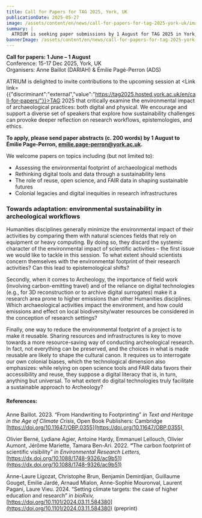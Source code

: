 ```yaml
---
title: Call for Papers for TAG 2025, York, UK
publicationDate: 2025-05-27
image: /assets/content/en/news/call-for-papers-for-tag-2025-york-uk/image.jpg
summary: |
  ATRIUM is seeking paper submissions by 1 August for TAG 2025 in York, UK. 
bannerImage: /assets/content/en/news/call-for-papers-for-tag-2025-york-uk/bannerImage.jpg
---
```

**Call for papers: 1 June – 1 August**\
Conference: 15-17 Dec 2025, York, UK\
Organisers: Anne Baillot (DARIAH) & Émilie Pagé-Perron (ADS)

<Figure src="/assets/content/en/news/call-for-papers-for-tag-2025-york-uk/atrium-uk-tag-session-flyer.jpg" alt="A flyer for the Call for Papers, with a red design and information for the panel. " alignment="stretch">

</Figure>

ATRIUM is delighted to invite contributions to the upcoming session at <Link link={{"discriminant":"external","value":"https://tag2025.hosted.york.ac.uk/en/call-for-papers/"}}>TAG 2025</Link> that critically examine the environmental impact of archaeological practices: both digital and physical. We encourage and support a diverse set of speakers that explore how sustainability challenges can provoke deeper reflection on research workflows, epistemologies, and ethics.&#x20;

**To apply, please send paper abstracts (c. 200 words) by 1 August to Émilie Page-Perron, [emilie.page-perron@york.ac.uk](mailto:emilie.page-perron@york.ac.uk).**&#x20;

We welcome papers on topics including (but not limited to):

* Assessing the environmental footprint of archaeological methods
* Rethinking digital tools and data through a sustainability lens
* The role of reuse, open science, and FAIR data in shaping sustainable futures
* Colonial legacies and digital inequities in research infrastructures

### **Towards adaptation: environmental sustainability in archeological workflows**

Humanities disciplines generally minimize the environmental impact of their activities by comparing them with natural sciences fields that rely on equipment or heavy computing. By doing so, they discard the systemic character of the environmental impact of scientific activities – the first issue we would like to tackle in this session. To what extent should scientists concern themselves with the environmental footprint of their research activities? Can this lead to epistemological shifts?

Secondly, when it comes to Archeology, the importance of field work (involving carbon-emitting travel) and of the reliance on digital technologies (e.g., for 3D reconstruction or to archive digital surrogates) make it a research area prone to higher emissions than other Humanities disciplines. Which archaeological activities impact the environment, and how could emissions and effect on local biodiversity/water resources be considered in the conception of research settings?

Finally, one way to reduce the environmental footprint of a project is to make it reusable. Sharing resources and infrastructures is key to move towards a more resource-saving way of conducting archeological research. In fact, not everything can be preserved, and the choices in what is made reusable are likely to shape the cultural canon. It requires us to interrogate our own colonial biases, which the technological dimension also emphasizes: while relying on open science tools and FAIR data favors their accessibility and reuse, they suppose a digital literacy that is, in turn, anything but universal. To what extent do digital technologies truly facilitate a sustainable approach to Archeology?

#### References:

Anne Baillot. 2023. “From Handwriting to Footprinting” *in Text and Heritage in the Age of Climate Crisis*, Open Book Publishers: Cambridge [https://doi.org/10.11647/OBP.0355](https://doi.org/10.11647/OBP.0355) 

Olivier Berné, Lydiane Agier, Antoine Hardy, Emmanuel Lellouch, Olivier Aumont, Jérôme Mariette, Tamara Ben-Ari. 2022. **“**&#x54;he carbon footprint of scientific visibility” *in Environmental Research Letters,* [https://dx.doi.org/10.1088/1748-9326/ac9b51](https://dx.doi.org/10.1088/1748-9326/ac9b51)

Anne-Laure Ligozat, Christophe Brun, Benjamin Demirdjian, Guillaume Gouget, Emilie Jardé, Arnaud Mialon, Anne-Sophie Mouronval, Laurent Pagani, Laure Vieu. 2024. “Setting climate targets: the case of higher education and research” *in bioRxiv,* [https://doi.org/10.1101/2024.03.11.584380](https://doi.org/10.1101/2024.03.11.584380) (preprint)

<Figure src="/assets/content/en/news/call-for-papers-for-tag-2025-york-uk/screenshot-2025-05-26-at-14.14.14.png" alt="Banner of 'Theoretical Archaeology Group Annual Meeting'" alignment="stretch">

</Figure>
